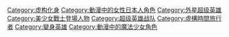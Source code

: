 
[[Category:虚构化身|Category:虚构化身]]
[[Category:動漫中的女性日本人角色|Category:動漫中的女性日本人角色]]
[[Category:外星超级英雄|Category:外星超级英雄]]
[[Category:美少女戰士登場人物|Category:美少女戰士登場人物]]
[[Category:超级英雄战队|Category:超级英雄战队]]
[[Category:虛構時間旅行者|Category:虛構時間旅行者]]
[[Category:變身英雄|Category:變身英雄]]
[[Category:動漫中的魔法少女角色|Category:動漫中的魔法少女角色]]